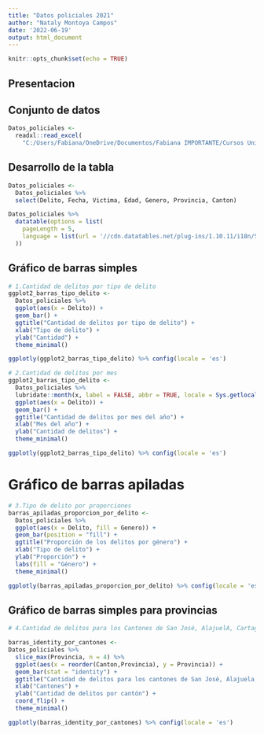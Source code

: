 ---
title: "Datos policiales 2021"
author: "Nataly Montoya Campos"
date: '2022-06-19'
output: html_document
---

```{r setup, include=FALSE}
knitr::opts_chunk$set(echo = TRUE)
```
## Presentacion

## Conjunto de datos
```{r Carga de datos}
Datos_policiales <-
  readxl::read_excel(
    "C:/Users/Fabiana/OneDrive/Documentos/Fabiana IMPORTANTE/Cursos Universidad/Procesamiento de datos Geo I/Tarea 2/Datos policiales.xls")

```

## Desarrollo de la tabla
```{r}
Datos_policiales <-
  Datos_policiales %>%
  select(Delito, Fecha, Victima, Edad, Genero, Provincia, Canton)

```


```{r Visualización de la tabla}
Datos_policiales %>%
  datatable(options = list(
    pageLength = 5,
    language = list(url = '//cdn.datatables.net/plug-ins/1.10.11/i18n/Spanish.json')
  ))
```

## Gráfico de barras simples
```{r}
# 1.Cantidad de delitos por tipo de delito
ggplot2_barras_tipo_delito <-
  Datos_policiales %>%
  ggplot(aes(x = Delito)) +
  geom_bar() +
  ggtitle("Cantidad de delitos por tipo de delito") +
  xlab("Tipo de delito") +
  ylab("Cantidad") +
  theme_minimal()

ggplotly(ggplot2_barras_tipo_delito) %>% config(locale = 'es')

```


```{r}
# 2.Cantidad de delitos por mes
ggplot2_barras_tipo_delito <-
  Datos_policiales %>%
  lubridate::month(x, label = FALSE, abbr = TRUE, locale = Sys.getlocale("LC_TIME")) +
  ggplot(aes(x = Delito)) +
  geom_bar() +
  ggtitle("Cantidad de delitos por mes del año") +
  xlab("Mes del año") +
  ylab("Cantidad de delitos") +
  theme_minimal()

ggplotly(ggplot2_barras_tipo_delito) %>% config(locale = 'es')

```

# Gráfico de barras apiladas
```{r}
# 3.Tipo de delito por proporciones 
barras_apiladas_proporcion_por_delito <-
  Datos_policiales %>%
  ggplot(aes(x = Delito, fill = Genero)) +
  geom_bar(position = "fill") +
  ggtitle("Proporción de los delitos por género") +
  xlab("Tipo de delito") +
  ylab("Proporción") +
  labs(fill = "Género") +
  theme_minimal()

ggplotly(barras_apiladas_proporcion_por_delito) %>% config(locale = 'es')


```

## Gráfico de barras simples para provincias
```{r}
# 4.Cantidad de delitos para los Cantones de San José, AlajuelA, Cartago y Heredia.

barras_identity_por_cantones <-
Datos_policiales %>%
  slice_max(Provincia, n = 4) %>% 
  ggplot(aes(x = reorder(Canton,Provincia), y = Provincia)) +
  geom_bar(stat = "identity") +
  ggtitle("Cantidad de delitos para los cantones de San José, Alajuela, Cartago y Heredia") +
  xlab("Cantones") +
  ylab("Cantidad de delitos por cantón") +
  coord_flip() + 
  theme_minimal()

ggplotly(barras_identity_por_cantones) %>% config(locale = 'es')
```

